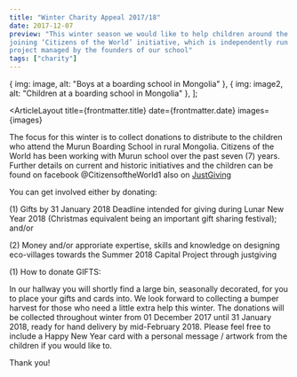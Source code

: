 ```yaml
---
title: "Winter Charity Appeal 2017/18"
date: 2017-12-07
preview: "This winter season we would like to help children around the world by
joining ‘Citizens of the World’ initiative, which is independently run and
project managed by the founders of our school"
tags: ["charity"]
---
```


  { img: image, alt: "Boys at a boarding school in Mongolia" },
{ img: image2, alt: "Children at a boarding school in Mongolia" },
];

<ArticleLayout
title={frontmatter.title}
date={frontmatter.date}
images={images}
>

The focus for this winter is to collect donations to distribute to the children
who attend the Murun Boarding School in rural Mongolia. Citizens of the World
has been working with Murun school over the past seven (7) years. Further
details on current and historic initiatives and the children can be found on
facebook @CitizensoftheWorld1 also on
[JustGiving](https://www.justgiving.com/crowdfunding/citizens-of-the-world)

You can get involved either by donating:

(1) Gifts by 31 January 2018 Deadline intended for giving during Lunar New Year 2018 (Christmas equivalent being an important gift sharing festival); and/or

(2) Money and/or approriate expertise, skills and knowledge on designing eco-villages towards the Summer 2018 Capital Project through justgiving  

(1) How to donate GIFTS:

In our hallway you will shortly find a large bin, seasonally decorated, for you
to place your gifts and cards into. We look forward to collecting a bumper
harvest for those who need a little extra help this winter. The donations will
be collected throughout winter from 01 December 2017 until 31 January 2018,
ready for hand delivery by mid-February 2018. Please feel free to include a
Happy New Year card with a personal message / artwork from the children if you
would like to.

Thank you!
</ArticleLayout>
